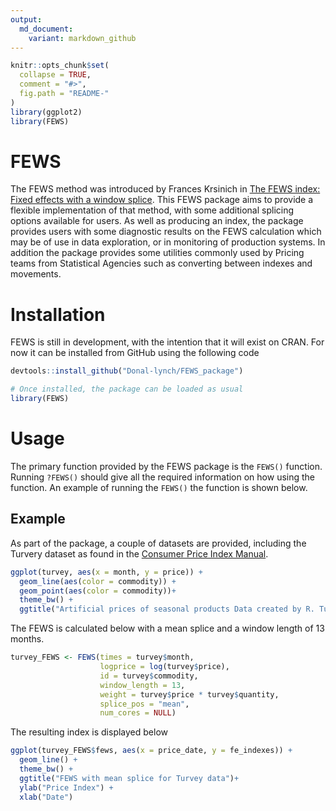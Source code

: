 ```yaml
---
output:
  md_document:
    variant: markdown_github
---
```


<!-- README.md is generated from README.Rmd. Please edit that file -->

```r
knitr::opts_chunk$set(
  collapse = TRUE,
  comment = "#>",
  fig.path = "README-"
)
library(ggplot2)
library(FEWS)
```

# FEWS

The FEWS method was introduced by Frances Krsinich in [The FEWS index: Fixed effects with a window splice](https://www.researchgate.net/publication/303888203_The_FEWS_index_Fixed_effects_with_a_window_splice). 
This FEWS package aims to provide a flexible implementation of that method, with some additional splicing options available for users.
As well as producing an index, the package provides users with some diagnostic results on the FEWS calculation which may be of use in data exploration, or in monitoring of production systems.
In addition the package provides some utilities commonly used by Pricing teams from Statistical Agencies such as converting between indexes and movements.


# Installation
FEWS is still in development, with the intention that it will exist on CRAN. For now it can be installed from GitHub using the following code
```r

devtools::install_github("Donal-lynch/FEWS_package")

# Once installed, the package can be loaded as usual
library(FEWS)


```

# Usage
The primary function provided by the FEWS package is the `FEWS()` function. Running `?FEWS()` should give all the required information on how using the function.
An example of running the `FEWS()` the function is shown below.


## Example

As part of the package, a couple of datasets are provided, including the Turvery dataset as found in the [Consumer Price Index Manual](https://www.ilo.org/wcmsp5/groups/public/---dgreports/---stat/documents/presentation/wcms_331153.pdf).

```r
ggplot(turvey, aes(x = month, y = price)) + 
  geom_line(aes(color = commodity)) + 
  geom_point(aes(color = commodity))+
  theme_bw() +
  ggtitle("Artificial prices of seasonal products Data created by R. Turvey")

```

The FEWS is calculated below with a mean splice and a window length of 13 months.

```r
turvey_FEWS <- FEWS(times = turvey$month,
                    logprice = log(turvey$price),
                    id = turvey$commodity,
                    window_length = 13,
                    weight = turvey$price * turvey$quantity,
                    splice_pos = "mean",
                    num_cores = NULL)

```

The resulting index is displayed below

```r

ggplot(turvey_FEWS$fews, aes(x = price_date, y = fe_indexes)) + 
  geom_line() + 
  theme_bw() +
  ggtitle("FEWS with mean splice for Turvey data")+
  ylab("Price Index") + 
  xlab("Date")


```

